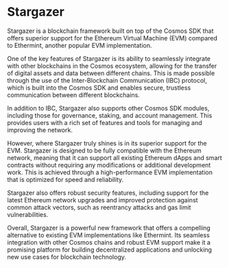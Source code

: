 # Stargazer
Stargazer is a blockchain framework built on top of the Cosmos SDK that offers superior support for the Ethereum Virtual Machine (EVM) compared to Ethermint, another popular EVM implementation.

One of the key features of Stargazer is its ability to seamlessly integrate with other blockchains in the Cosmos ecosystem, allowing for the transfer of digital assets and data between different chains. This is made possible through the use of the Inter-Blockchain Communication (IBC) protocol, which is built into the Cosmos SDK and enables secure, trustless communication between different blockchains.

In addition to IBC, Stargazer also supports other Cosmos SDK modules, including those for governance, staking, and account management. This provides users with a rich set of features and tools for managing and improving the network.

However, where Stargazer truly shines is in its superior support for the EVM. Stargazer is designed to be fully compatible with the Ethereum network, meaning that it can support all existing Ethereum dApps and smart contracts without requiring any modifications or additional development work. This is achieved through a high-performance EVM implementation that is optimized for speed and reliability.

Stargazer also offers robust security features, including support for the latest Ethereum network upgrades and improved protection against common attack vectors, such as reentrancy attacks and gas limit vulnerabilities.

Overall, Stargazer is a powerful new framework that offers a compelling alternative to existing EVM implementations like Ethermint. Its seamless integration with other Cosmos chains and robust EVM support make it a promising platform for building decentralized applications and unlocking new use cases for blockchain technology.